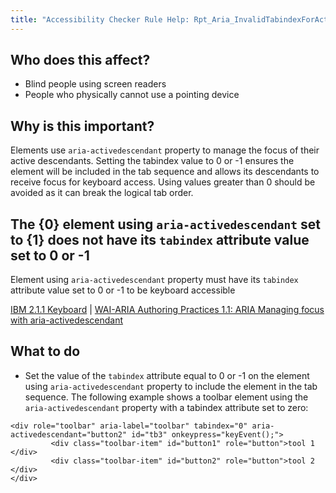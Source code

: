 ```yaml
---
title: "Accessibility Checker Rule Help: Rpt_Aria_InvalidTabindexForActivedescendant"
---
```


<div className="toolHelp">
<Row>
<Column colLg={5} colMd={3} colSm={4} className="toolLeft">

## Who does this affect?

* Blind people using screen readers
* People who physically cannot use a pointing device

## Why is this important?

Elements use `aria-activedescendant` property to manage the focus of their active descendants. 
Setting the tabindex value to 0 or -1  ensures the element will be included in the tab sequence and allows its descendants to receive focus for keyboard access. 
Using values greater than 0 should be avoided as it can break the logical tab order.

</Column>
<Column colLg={11} colMd={5} colSm={4} className="toolMain">

<div id="locLevel"></div>

## The {0} element using `aria-activedescendant` set to {1} does not have its `tabindex` attribute value set to 0 or -1  
Element using `aria-activedescendant` property must have its `tabindex` attribute value set to 0 or -1 to be keyboard accessible

[IBM 2.1.1 Keyboard](http://www.ibm.com/able/guidelines/ci162/keyboard.html) | [WAI-ARIA Authoring Practices 1.1: ARIA Managing focus with aria-activedescendant](https://www.w3.org/TR/wai-aria-practices-1.1/#kbd_focus_activedescendant)

<div id="locSnippet"></div>

## What to do

 * Set the value of the `tabindex` attribute equal to 0 or -1 on the element using `aria-activedescendant` property to include the element in the tab sequence.
The following example shows a toolbar element using the `aria-activedescendant` property with a tabindex attribute set to zero:

```
<div role="toolbar" aria-label="toolbar" tabindex="0" aria-activedescendant="button2" id="tb3" onkeypress="keyEvent();">
         <div class="toolbar-item" id="button1" role="button">tool 1 </div>
         <div class="toolbar-item" id="button2" role="button">tool 2 </div>  
</div>  
```

</Column>
</Row>
</div>

